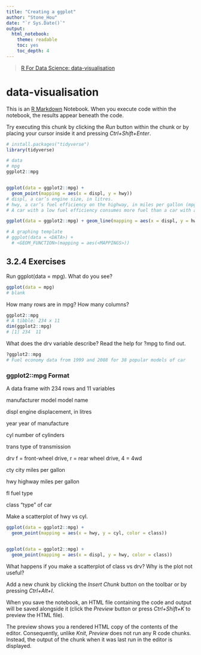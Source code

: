 ```yaml
---
title: "Creating a ggplot"
author: "Stone_Hou"
date: "`r Sys.Date()`"
output:
  html_notebook:
    theme: readable
    toc: yes
    toc_depth: 4
---
```


> [R For Data Science: data-visualisation](http://r4ds.had.co.nz/data-visualisation.html)  

# data-visualisation

This is an [R Markdown](http://rmarkdown.rstudio.com) Notebook. When you execute code within the notebook, the results appear beneath the code. 

Try executing this chunk by clicking the *Run* button within the chunk or by placing your cursor inside it and pressing *Ctrl+Shift+Enter*. 

```r
# install.packages("tidyverse")
library(tidyverse)

# data
# mpg
ggplot2::mpg


ggplot(data = ggplot2::mpg) + 
  geom_point(mapping = aes(x = displ, y = hwy))
# displ, a car’s engine size, in litres.
# hwy, a car’s fuel efficiency on the highway, in miles per gallon (mpg). 
# A car with a low fuel efficiency consumes more fuel than a car with a high fuel efficiency when they travel the same distance.

```


```r

ggplot(data = ggplot2::mpg) + geom_line(mapping = aes(x = displ, y = hwy))

# A graphing template
# ggplot(data = <DATA>) + 
  # <GEOM_FUNCTION>(mapping = aes(<MAPPINGS>))
```


## 3.2.4 Exercises

Run ggplot(data = mpg). What do you see?

```r
ggplot(data = mpg)
# blank
```

How many rows are in mpg? How many columns?
```r
ggplot2::mpg
# A tibble: 234 x 11
dim(ggplot2::mpg)
# [1] 234  11

```


What does the drv variable describe? Read the help for ?mpg to find out.
```r
?ggplot2::mpg
# Fuel economy data from 1999 and 2008 for 38 popular models of car

```

### ggplot2::mpg Format

A data frame with 234 rows and 11 variables

manufacturer
model
model name

displ
engine displacement, in litres

year
year of manufacture

cyl
number of cylinders

trans
type of transmission

drv
f = front-wheel drive, r = rear wheel drive, 4 = 4wd

cty
city miles per gallon

hwy
highway miles per gallon

fl
fuel type

class
"type" of car

Make a scatterplot of hwy vs cyl.

```r
ggplot(data = ggplot2::mpg) + 
  geom_point(mapping = aes(x = hwy, y = cyl, color = class))


ggplot(data = ggplot2::mpg) + 
  geom_point(mapping = aes(x = displ, y = hwy, color = class))
```


What happens if you make a scatterplot of class vs drv? Why is the plot not useful?





Add a new chunk by clicking the *Insert Chunk* button on the toolbar or by pressing *Ctrl+Alt+I*.

When you save the notebook, an HTML file containing the code and output will be saved alongside it (click the *Preview* button or press *Ctrl+Shift+K* to preview the HTML file).

The preview shows you a rendered HTML copy of the contents of the editor. Consequently, unlike *Knit*, *Preview* does not run any R code chunks. Instead, the output of the chunk when it was last run in the editor is displayed.
